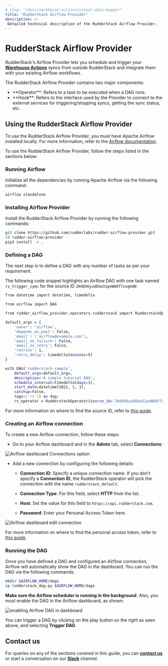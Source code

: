 ```yaml
---
# slug: "/docs/warehouse-actions/visual-data-mapper"
title: "RudderStack Airflow Provider"
description: >-
 Detailed technical description of the RudderStack Airflow Provider.
---
```


# RudderStack Airflow Provider

RudderStack's Airflow Provider lets you schedule and trigger your [**Warehouse Actions**](https://rudderstack.com/docs/warehouse-actions/) syncs from outside RudderStack and integrate them with your existing Airflow workflows.

<div class="infoBlock">

  The RudderStack Airflow Provider contains two major components:

  <ul>
  <li>**Operator**: Refers to a task to be executed when a DAG runs.</li>
  <li>**Hook**: Refers to the interface used by the Provider to connect to the external services for triggering/stopping syncs, getting the sync status, etc.</li>
  </ul>
</div>

## Using the RudderStack Airflow Provider

<div class="infoBlock">

To use the RudderStack Airflow Provider, you must have Apache Airflow installed locally. For more information, refer to the <a href="https://airflow.apache.org/docs/apache-airflow/stable/start/local.html">Airflow documentation</a>.
</div>

To use the RudderStack Airflow Provider, follow the steps listed in the sections below:

### Running Airflow

Initialize all the dependencies by running Apache Airflow via the following command:

```bash
airflow standalone
```

### Installing Airflow Provider

Install the RudderStack Airflow Provider by running the following commands:

```bash
git clone https://github.com/rudderlabs/rudder-airflow-provider.git
cd rudder-airflow-provider
pip3 install -e .
```

### Defining a DAG

The next step is to define a DAG with any number of tasks as per your requirement. 

The following code snippet highlights an Airflow DAG with one task named `rs_trigger_symc` for the source ID `20dQV6yuUDUw31peWA8f7xxgHdN`:

```bash
from datetime import datetime, timedelta

from airflow import DAG

from rudder_airflow_provider.operators.rudderstack import RudderstackOperator

default_args = {
    'owner': 'airflow',
    'depends_on_past': False,
    'email': ['airflow@example.com'],
    'email_on_failure': False,
    'email_on_retry': False,
    'retries': 1,
    'retry_delay': timedelta(minutes=5)
}

with DAG('rudderstack-sample',
    default_args=default_args,
    description='A simple tutorial DAG',
    schedule_interval=timedelta(days=1),
    start_date=datetime(2021, 1, 1),
    catchup=False,
    tags=['rs']) as dag:
    rs_operator = RudderstackOperator(source_id='20dQV6yuUDUw31peWA8f7xxgHdN', connecetion_id='rudderstack_sync_conn', task_id='rs_trigger_sync')
```

<div class="infoBlock">

For more information on where to find the source ID, refer to <a href="https://rudderstack.com/docs/connections/#source-details">this guide</a>.
</div>

### Creating an Airflow connection

To create a new Airflow connection, follow these steps:

- Go to your Airflow dashboard and in the **Admin** tab, select **Connections**:

<img src="../assets/warehouse-actions-sources/airflow-provider-1.png" alt="Airflow dashboard Connections option" />

- Add a new connection by configuring the following details:

   - **Connection ID**: Specify a unique connection name. If you don't specify a **Connection ID**, the RudderStack operator will pick the connection with the name `rudderstack_default`.

   - **Connection Type**: For this field, select **HTTP** from the list.

   - **Host**: Set the value for this field to `https://api.rudderstack.com`.

   - **Password**: Enter your Personal Access Token here.

<img src="../assets/warehouse-actions-sources/airflow-provider-2.png" alt="Airflow dashboard edit connection" />

<div class="infoBlock">

For more information on where to find the personal access token, refer to <a href="https://rudderstack.com/docs/transformations/api-access-token/">this guide</a>.
</div>

### Running the DAG

Once you have defined a DAG and configured an Airflow connection, Airflow will automatically show the DAG in the dashboard. You can run the DAG via the following commands:

```bash
mkdir $AIRFLOW_HOME/dags
cp rudderstack_dag.py $AIRFLOW_HOME/dags
```

**Make sure the Airflow scheduler is running in the background**. Also, you must enable the DAG in the Airflow dashboard, as shown:

<img src="../assets/warehouse-actions-sources/airflow-provider-3.png" alt="enabling Airflow DAG in dashboard" />

<div class="successBlock">

You can trigger a DAG by clicking on the play button on the right as seen above, and selecting <strong>Trigger DAG</strong>.
</div>

## Contact us

For queries on any of the sections covered in this guide, you can [**contact us**](mailto:%20docs@rudderstack.com) or start a conversation on our [**Slack**](https://rudderstack.com/join-rudderstack-slack-community) channel.
